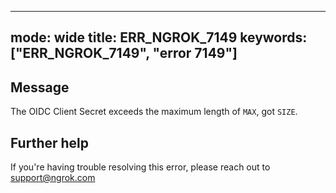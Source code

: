 
---
mode: wide
title: ERR_NGROK_7149
keywords: ["ERR_NGROK_7149", "error 7149"]
---

## Message
The OIDC Client Secret exceeds the maximum length of `MAX`, got `SIZE`.




## Further help
If you're having trouble resolving this error, please reach out to [support@ngrok.com](mailto:support@ngrok.com?subject=Help%20with%20ERR_NGROK_7149)

